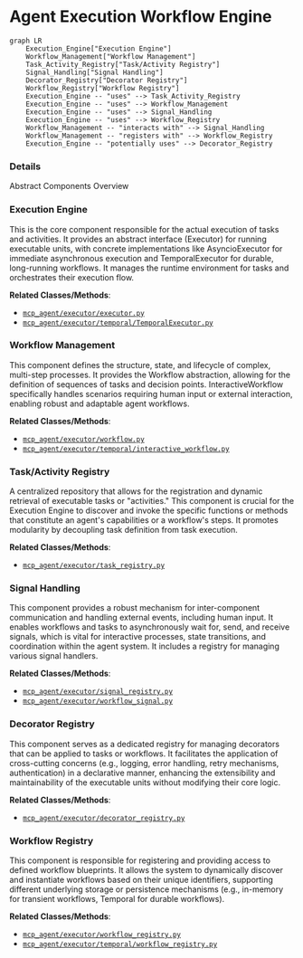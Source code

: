 # Agent Execution Workflow Engine
```mermaid
graph LR
    Execution_Engine["Execution Engine"]
    Workflow_Management["Workflow Management"]
    Task_Activity_Registry["Task/Activity Registry"]
    Signal_Handling["Signal Handling"]
    Decorator_Registry["Decorator Registry"]
    Workflow_Registry["Workflow Registry"]
    Execution_Engine -- "uses" --> Task_Activity_Registry
    Execution_Engine -- "uses" --> Workflow_Management
    Execution_Engine -- "uses" --> Signal_Handling
    Execution_Engine -- "uses" --> Workflow_Registry
    Workflow_Management -- "interacts with" --> Signal_Handling
    Workflow_Management -- "registers with" --> Workflow_Registry
    Execution_Engine -- "potentially uses" --> Decorator_Registry
```

### Details

Abstract Components Overview

### Execution Engine
This is the core component responsible for the actual execution of tasks and activities. It provides an abstract interface (Executor) for running executable units, with concrete implementations like AsyncioExecutor for immediate asynchronous execution and TemporalExecutor for durable, long-running workflows. It manages the runtime environment for tasks and orchestrates their execution flow.


**Related Classes/Methods**:

- <a href="https://github.com/lastmile-ai/mcp-agent/blob/main/src/mcp_agent/executor/executor.py" target="_blank" rel="noopener noreferrer">`mcp_agent/executor/executor.py`</a>
- <a href="https://github.com/lastmile-ai/mcp-agent/blob/main/mcp_agent/executor/temporal/TemporalExecutor.py" target="_blank" rel="noopener noreferrer">`mcp_agent/executor/temporal/TemporalExecutor.py`</a>


### Workflow Management
This component defines the structure, state, and lifecycle of complex, multi-step processes. It provides the Workflow abstraction, allowing for the definition of sequences of tasks and decision points. InteractiveWorkflow specifically handles scenarios requiring human input or external interaction, enabling robust and adaptable agent workflows.


**Related Classes/Methods**:

- <a href="https://github.com/lastmile-ai/mcp-agent/blob/main/src/mcp_agent/executor/workflow.py" target="_blank" rel="noopener noreferrer">`mcp_agent/executor/workflow.py`</a>
- <a href="https://github.com/lastmile-ai/mcp-agent/blob/main/src/mcp_agent/executor/temporal/interactive_workflow.py" target="_blank" rel="noopener noreferrer">`mcp_agent/executor/temporal/interactive_workflow.py`</a>


### Task/Activity Registry
A centralized repository that allows for the registration and dynamic retrieval of executable tasks or "activities." This component is crucial for the Execution Engine to discover and invoke the specific functions or methods that constitute an agent's capabilities or a workflow's steps. It promotes modularity by decoupling task definition from task execution.


**Related Classes/Methods**:

- <a href="https://github.com/lastmile-ai/mcp-agent/blob/main/src/mcp_agent/executor/task_registry.py" target="_blank" rel="noopener noreferrer">`mcp_agent/executor/task_registry.py`</a>


### Signal Handling
This component provides a robust mechanism for inter-component communication and handling external events, including human input. It enables workflows and tasks to asynchronously wait for, send, and receive signals, which is vital for interactive processes, state transitions, and coordination within the agent system. It includes a registry for managing various signal handlers.


**Related Classes/Methods**:

- <a href="https://github.com/lastmile-ai/mcp-agent/blob/main/src/mcp_agent/executor/signal_registry.py" target="_blank" rel="noopener noreferrer">`mcp_agent/executor/signal_registry.py`</a>
- <a href="https://github.com/lastmile-ai/mcp-agent/blob/main/src/mcp_agent/executor/workflow_signal.py" target="_blank" rel="noopener noreferrer">`mcp_agent/executor/workflow_signal.py`</a>


### Decorator Registry
This component serves as a dedicated registry for managing decorators that can be applied to tasks or workflows. It facilitates the application of cross-cutting concerns (e.g., logging, error handling, retry mechanisms, authentication) in a declarative manner, enhancing the extensibility and maintainability of the executable units without modifying their core logic.


**Related Classes/Methods**:

- <a href="https://github.com/lastmile-ai/mcp-agent/blob/main/src/mcp_agent/executor/decorator_registry.py" target="_blank" rel="noopener noreferrer">`mcp_agent/executor/decorator_registry.py`</a>


### Workflow Registry
This component is responsible for registering and providing access to defined workflow blueprints. It allows the system to dynamically discover and instantiate workflows based on their unique identifiers, supporting different underlying storage or persistence mechanisms (e.g., in-memory for transient workflows, Temporal for durable workflows).


**Related Classes/Methods**:

- <a href="https://github.com/lastmile-ai/mcp-agent/blob/main/src/mcp_agent/executor/workflow_registry.py" target="_blank" rel="noopener noreferrer">`mcp_agent/executor/workflow_registry.py`</a>
- <a href="https://github.com/lastmile-ai/mcp-agent/blob/main/src/mcp_agent/executor/temporal/workflow_registry.py" target="_blank" rel="noopener noreferrer">`mcp_agent/executor/temporal/workflow_registry.py`</a>
